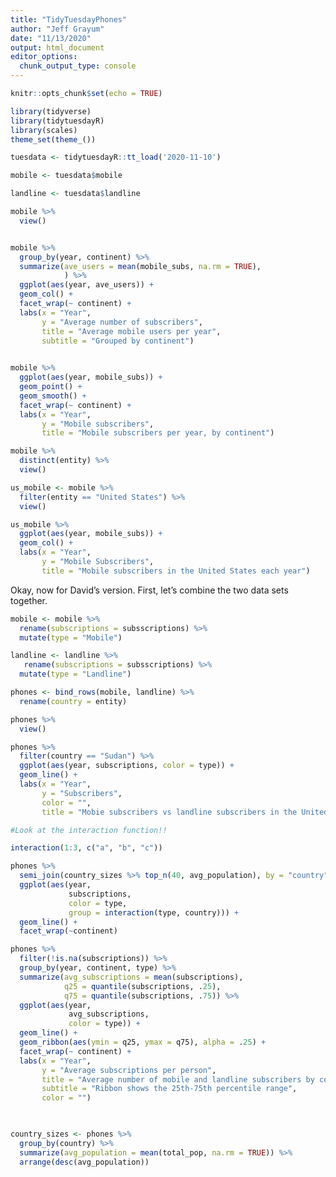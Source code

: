 ```yaml
---
title: "TidyTuesdayPhones"
author: "Jeff Grayum"
date: "11/13/2020"
output: html_document
editor_options: 
  chunk_output_type: console
---
```


```r
knitr::opts_chunk$set(echo = TRUE)
```


```r
library(tidyverse)
library(tidytuesdayR)
library(scales)
theme_set(theme_())
```


```r
tuesdata <- tidytuesdayR::tt_load('2020-11-10')
```

```r
mobile <- tuesdata$mobile 

landline <- tuesdata$landline
```


```r
mobile %>%
  view()


mobile %>%
  group_by(year, continent) %>%
  summarize(ave_users = mean(mobile_subs, na.rm = TRUE),
            ) %>%
  ggplot(aes(year, ave_users)) +
  geom_col() +
  facet_wrap(~ continent) +
  labs(x = "Year",
       y = "Average number of subscribers",
       title = "Average mobile users per year",
       subtitle = "Grouped by continent")
  

mobile %>%
  ggplot(aes(year, mobile_subs)) + 
  geom_point() +
  geom_smooth() +
  facet_wrap(~ continent) +
  labs(x = "Year",
       y = "Mobile subscribers",
       title = "Mobile subscribers per year, by continent")

mobile %>%
  distinct(entity) %>%
  view()

us_mobile <- mobile %>%
  filter(entity == "United States") %>%
  view()

us_mobile %>%
  ggplot(aes(year, mobile_subs)) +
  geom_col() +
  labs(x = "Year",
       y = "Mobile Subscribers",
       title = "Mobile subscribers in the United States each year")
```


Okay, now for David's version. First, let's combine the two data sets together.
```r
mobile <- mobile %>%
  rename(subscriptions = subsscriptions) %>%
  mutate(type = "Mobile")

landline <- landline %>%
   rename(subscriptions = subsscriptions) %>%
  mutate(type = "Landline")

phones <- bind_rows(mobile, landline) %>%
  rename(country = entity)
```

```r
phones %>%
  view()

phones %>%
  filter(country == "Sudan") %>%
  ggplot(aes(year, subscriptions, color = type)) +
  geom_line() +
  labs(x = "Year",
       y = "Subscribers",
       color = "",
       title = "Mobie subscribers vs landline subscribers in the United States")

#Look at the interaction function!!

interaction(1:3, c("a", "b", "c"))

phones %>%
  semi_join(country_sizes %>% top_n(40, avg_population), by = "country") %>%
  ggplot(aes(year, 
             subscriptions,
             color = type,
             group = interaction(type, country))) +
  geom_line() +
  facet_wrap(~continent)

phones %>%
  filter(!is.na(subscriptions)) %>%
  group_by(year, continent, type) %>%
  summarize(avg_subscriptions = mean(subscriptions),
            q25 = quantile(subscriptions, .25),
            q75 = quantile(subscriptions, .75)) %>%
  ggplot(aes(year,
             avg_subscriptions, 
             color = type)) +
  geom_line() +
  geom_ribbon(aes(ymin = q25, ymax = q75), alpha = .25) +
  facet_wrap(~ continent) +
  labs(x = "Year", 
       y = "Average subscriptions per person",
       title = "Average number of mobile and landline subscribers by continent",
       subtitle = "Ribbon shows the 25th-75th percentile range", 
       color = "")
  


country_sizes <- phones %>%
  group_by(country) %>%
  summarize(avg_population = mean(total_pop, na.rm = TRUE)) %>%
  arrange(desc(avg_population))

```


